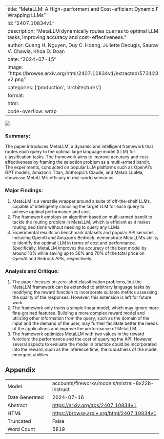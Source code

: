 
---
title: "MetaLLM: A High-performant and Cost-efficient Dynamic Framework for Wrapping LLMs"
id: "2407.10834v1"
description: "MetaLLM dynamically routes queries to optimal LLMs for classification tasks, improving accuracy and cost-effectiveness."
author: Quang H. Nguyen, Duy C. Hoang, Juliette Decugis, Saurav Manchanda, Nitesh V. Chawla, Khoa D. Doan
date: "2024-07-15"
image: "https://browse.arxiv.org/html/2407.10834v1/extracted/5731237/figure/llmrouting-v2.png"
categories: ['production', 'architectures']
format:
  html:
    code-overflow: wrap
---

![](https://browse.arxiv.org/html/2407.10834v1/extracted/5731237/figure/llmrouting-v2.png)

### Summary:

The paper introduces MetaLLM, a dynamic and intelligent framework that routes each query to the optimal large language model (LLM) for classification tasks. The framework aims to improve accuracy and cost-effectiveness by framing the selection problem as a multi-armed bandit. The experiments, conducted on popular LLM platforms such as OpenAI's GPT models, Amazon's Titan, Anthropic's Claude, and Meta's LLaMa, showcase MetaLLM's efficacy in real-world scenarios.

### Major Findings:

1. MetaLLM is a versatile wrapper around a suite of off-the-shelf LLMs, capable of intelligently choosing the target LLM for each query to achieve optimal performance and cost.
2. The framework employs an algorithm based on multi-armed bandit to tackle the routing problem in MetaLLM, which is efficient as it makes routing decisions without needing to query any LLMs.
3. Experimental results on benchmark datasets and popular API services, including OpenAI and Amazon’s Bedrock, demonstrate MetaLLM’s ability to identify the optimal LLM in terms of cost and performance. Specifically, MetaLLM improves the accuracy of the best model by around 10% while saving up to 50% and 70% of the total price on OpenAI and Bedrock APIs, respectively.

### Analysis and Critique:

1. The paper focuses on zero-shot classification problems, but the MetaLLM framework can be extended to arbitrary language tasks by modifying the reward function to incorporate suitable metrics assessing the quality of the responses. However, this extension is left for future work.
2. The framework only trains a simple linear model, which may ignore more fine-grained features. Building a more complex reward model and utilizing other information from the query, such as the domain of the input and the demand of the user, may further facilitate better the needs of the applications and improve the performance of MetaLLM.
3. The framework optimizes MetaLLM with two values in the reward function: the performance and the cost of querying the API. However, several aspects to evaluate the model in practice could be incorporated into the reward, such as the inference time, the robustness of the model, emergent abilities

## Appendix

|          |          |
|----------|----------|
| Model     | accounts/fireworks/models/mixtral-8x22b-instruct       |
| Date Generated     | 2024-07-16       |
| Abstract | [https://arxiv.org/abs/2407.10834v1](https://arxiv.org/abs/2407.10834v1)        |
| HTML     | [https://browse.arxiv.org/html/2407.10834v1](https://browse.arxiv.org/html/2407.10834v1)       |
| Truncated       | False       |
| Word Count       | 5819       |
